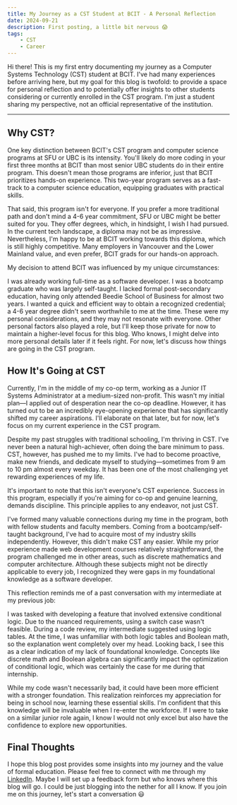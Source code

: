 ```yaml
---
title: My Journey as a CST Student at BCIT - A Personal Reflection
date: 2024-09-21
description: First posting, a little bit nervous 😱
tags:
    - CST
    - Career
---
```


Hi there! This is my first entry documenting my journey as a Computer Systems Technology (CST) student at BCIT. I've had many experiences before arriving here, but my goal for this blog is twofold: to provide a space for personal reflection and to potentially offer insights to other students considering or currently enrolled in the CST program. I'm just a student sharing my perspective, not an official representative of the institution.

---

## Why CST?

One key distinction between BCIT's CST program and computer science programs at SFU or UBC is its intensity. You'll likely do more coding in your first three months at BCIT than most senior UBC students do in their entire program. This doesn't mean those programs are inferior, just that BCIT prioritizes hands-on experience. This two-year program serves as a fast-track to a computer science education, equipping graduates with practical skills.

That said, this program isn't for everyone. If you prefer a more traditional path and don't mind a 4-6 year commitment, SFU or UBC might be better suited for you. They offer degrees, which, in hindsight, I wish I had pursued. In the current tech landscape, a diploma may not be as impressive. Nevertheless, I'm happy to be at BCIT working towards this diploma, which is still highly competitive. Many employers in Vancouver and the Lower Mainland value, and even prefer, BCIT grads for our hands-on approach.

My decision to attend BCIT was influenced by my unique circumstances:

I was already working full-time as a software developer.
I was a bootcamp graduate who was largely self-taught.
I lacked formal post-secondary education, having only attended Beedie School of Business for almost two years.
I wanted a quick and efficient way to obtain a recognized credential; a 4-6 year degree didn't seem worthwhile to me at the time.
These were my personal considerations, and they may not resonate with everyone. Other personal factors also played a role, but I'll keep those private for now to maintain a higher-level focus for this blog. Who knows, I might delve into more personal details later if it feels right. For now, let's discuss how things are going in the CST program.

## How It's Going at CST

Currently, I'm in the middle of my co-op term, working as a Junior IT Systems Administrator at a medium-sized non-profit. This wasn't my initial plan—I applied out of desperation near the co-op deadline. However, it has turned out to be an incredibly eye-opening experience that has significantly shifted my career aspirations. I'll elaborate on that later, but for now, let's focus on my current experience in the CST program.

Despite my past struggles with traditional schooling, I'm thriving in CST. I've never been a natural high-achiever, often doing the bare minimum to pass. CST, however, has pushed me to my limits. I've had to become proactive, make new friends, and dedicate myself to studying—sometimes from 9 am to 10 pm almost every weekday. It has been one of the most challenging yet rewarding experiences of my life.

It's important to note that this isn't everyone's CST experience. Success in this program, especially if you're aiming for co-op and genuine learning, demands discipline. This principle applies to any endeavor, not just CST.

I've formed many valuable connections during my time in the program, both with fellow students and faculty members. Coming from a bootcamp/self-taught background, I've had to acquire most of my industry skills independently. However, this didn't make CST any easier. While my prior experience made web development courses relatively straightforward, the program challenged me in other areas, such as discrete mathematics and computer architecture. Although these subjects might not be directly applicable to every job, I recognized they were gaps in my foundational knowledge as a software developer.

This reflection reminds me of a past conversation with my intermediate at my previous job:

I was tasked with developing a feature that involved extensive conditional logic. Due to the nuanced requirements, using a switch case wasn't feasible. During a code review, my intermediate suggested using logic tables. At the time, I was unfamiliar with both logic tables and Boolean math, so the explanation went completely over my head. Looking back, I see this as a clear indication of my lack of foundational knowledge. Concepts like discrete math and Boolean algebra can significantly impact the optimization of conditional logic, which was certainly the case for me during that internship.

While my code wasn't necessarily bad, it could have been more efficient with a stronger foundation. This realization reinforces my appreciation for being in school now, learning these essential skills. I'm confident that this knowledge will be invaluable when I re-enter the workforce. If I were to take on a similar junior role again, I know I would not only excel but also have the confidence to explore new opportunities.

## Final Thoughts

I hope this blog post provides some insights into my journey and the value of formal education. Please feel free to connect with me through my [LinkedIn](https://www.linkedin.com/in/edrogonzales/). Maybe I will set up a feedback form but who knows where this blog will go. I could be just blogging into the nether for all I know. If you join me on this journey, let's start a conversation 😃
